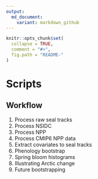 ```yaml
---
output:
  md_document:
    variant: markdown_github
---
```


<!-- README.md is generated from README.Rmd. Please edit that file -->

```r
knitr::opts_chunk$set(
  collapse = TRUE,
  comment = "#>",
  fig.path = "README-"
)
```

# Scripts

## Workflow

1. Process raw seal tracks
2. Process NSIDC
3. Process NPP
4. Process CMIP6 NPP data
5. Extract covariates to seal tracks
6. Phenology bootstrap
7. Spring bloom histograms
8. Illustrating Arctic change
9. Future bootstrapping